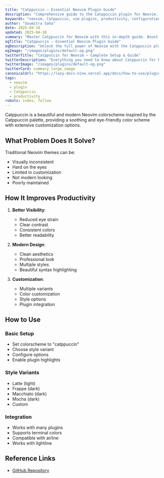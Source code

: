 ```yaml
---
title: "Catppuccin – Essential Neovim Plugin Guide"
description: "Comprehensive guide to the Catppuccin plugin for Neovim. Learn setup, features, and best practices to enhance your workflow."
keywords: "neovim, Catppuccin, vim plugins, productivity, configuration"
author: "Soumitra Saha"
date: 2025-04-18
updated: 2025-04-18
summary: "Master Catppuccin for Neovim with this in-depth guide. Boost your coding productivity and editor experience."
ogTitle: "Catppuccin – Essential Neovim Plugin Guide"
ogDescription: "Unlock the full power of Neovim with the Catppuccin plugin. Step-by-step instructions and expert tips."
ogImage: "/images/plugins/default-og.png"
twitterTitle: "Catppuccin for Neovim – Complete Setup & Guide"
twitterDescription: "Everything you need to know about Catppuccin for Neovim. Installation, configuration, and pro tips."
twitterImage: "/images/plugins/default-og.png"
twitterCard: summary_large_image
canonicalUrl: "https://lazy-docs-nine.vercel.app/docs/how-to-use/plugins/catppuccin"
tags:
  - neovim
  - plugin
  - Catppuccin
  - productivity
robots: index, follow
---
```


Catppuccin is a beautiful and modern Neovim colorscheme inspired by the Catppuccin palette, providing a soothing and eye-friendly color scheme with extensive customization options.

## What Problem Does It Solve?

Traditional Neovim themes can be:

- Visually inconsistent
- Hard on the eyes
- Limited in customization
- Not modern looking
- Poorly maintained

## How It Improves Productivity

1. **Better Visibility**:

   - Reduced eye strain
   - Clear contrast
   - Consistent colors
   - Better readability

2. **Modern Design**:

   - Clean aesthetics
   - Professional look
   - Multiple styles
   - Beautiful syntax highlighting

3. **Customization**:
   - Multiple variants
   - Color customization
   - Style options
   - Plugin integration

## How to Use

### Basic Setup

- Set colorscheme to "catppuccin"
- Choose style variant
- Configure options
- Enable plugin highlights

### Style Variants

- Latte (light)
- Frappe (dark)
- Macchiato (dark)
- Mocha (dark)
- Custom

### Integration

- Works with many plugins
- Supports terminal colors
- Compatible with airline
- Works with lightline

## Reference Links

- [GitHub Repository](https://github.com/catppuccin/nvim)

